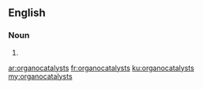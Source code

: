 ==English==

===Noun===
{{head|en|noun plural form}}

# {{plural of|organocatalyst|lang=en}}

[[ar:organocatalysts]]
[[fr:organocatalysts]]
[[ku:organocatalysts]]
[[my:organocatalysts]]